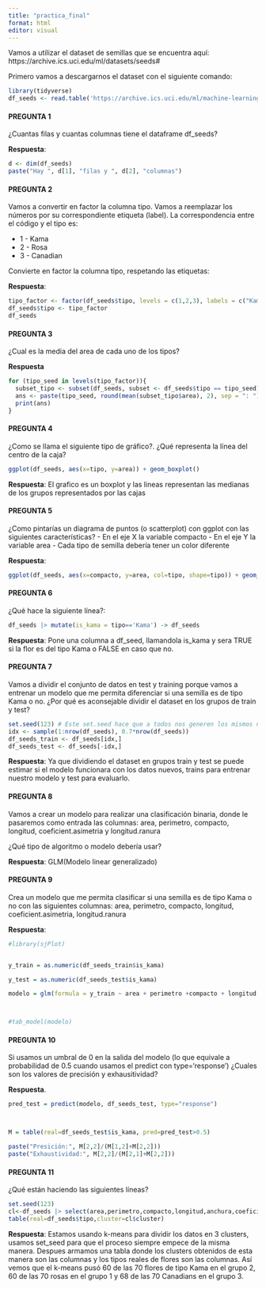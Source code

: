 ---
title: "practica_final"
format: html
editor: visual
---

Vamos a utilizar el dataset de semillas que se encuentra aquí: https://archive.ics.uci.edu/ml/datasets/seeds#

Primero vamos a descargarnos el dataset con el siguiente comando:

```{r}
library(tidyverse)
df_seeds <- read.table('https://archive.ics.uci.edu/ml/machine-learning-databases/00236/seeds_dataset.txt', col.names =c('area','perimetro','compacto','longitud','anchura','coeficient.asimetria','longitud.ranura','tipo'))
```

#### PREGUNTA 1

¿Cuantas filas y cuantas columnas tiene el dataframe df_seeds?

**Respuesta**:

```{r}
d <- dim(df_seeds)
paste("Hay ", d[1], "filas y ", d[2], "columnas")
```

#### PREGUNTA 2

Vamos a convertir en factor la columna tipo. Vamos a reemplazar los números por su correspondiente etiqueta (label). La correspondencia entre el código y el tipo es:

-   1 - Kama
-   2 - Rosa
-   3 - Canadian

Convierte en factor la columna tipo, respetando las etiquetas:

**Respuesta**:

```{r}
tipo_factor <- factor(df_seeds$tipo, levels = c(1,2,3), labels = c("Kama", "Rosa", "Canadian"))
df_seeds$tipo <- tipo_factor
df_seeds
```

#### PREGUNTA 3

¿Cual es la media del area de cada uno de los tipos?

**Respuesta**

```{r}
for (tipo_seed in levels(tipo_factor)){
  subset_tipo <- subset(df_seeds, subset <- df_seeds$tipo == tipo_seed)
  ans <- paste(tipo_seed, round(mean(subset_tipo$area), 2), sep = ": ")
  print(ans)
}
```

#### PREGUNTA 4

¿Como se llama el siguiente tipo de gráfico?. ¿Qué representa la línea del centro de la caja?

```{r}
ggplot(df_seeds, aes(x=tipo, y=area)) + geom_boxplot()
```

**Respuesta**: El grafico es un boxplot y las lineas representan las medianas de los grupos representados por las cajas

#### PREGUNTA 5

¿Como pintarías un diagrama de puntos (o scatterplot) con ggplot con las siguientes características? - En el eje X la variable compacto - En el eje Y la variable area - Cada tipo de semilla debería tener un color diferente

**Respuesta**:

```{r}
ggplot(df_seeds, aes(x=compacto, y=area, col=tipo, shape=tipo)) + geom_point()
```

#### PREGUNTA 6

¿Qué hace la siguiente línea?:

```{r}
df_seeds |> mutate(is_kama = tipo=='Kama') -> df_seeds
```

**Respuesta**: Pone una columna a df_seed, llamandola is_kama y sera TRUE si la flor es del tipo Kama o FALSE en caso que no.

#### PREGUNTA 7

Vamos a dividir el conjunto de datos en test y training porque vamos a entrenar un modelo que me permita diferenciar si una semilla es de tipo Kama o no. ¿Por qué es aconsejable dividir el dataset en los grupos de train y test?

```{r}
set.seed(123) # Este set.seed hace que a todos nos generen los mismos número aleatorios
idx <- sample(1:nrow(df_seeds), 0.7*nrow(df_seeds))
df_seeds_train <- df_seeds[idx,]
df_seeds_test <- df_seeds[-idx,]
```

**Respuesta**: Ya que dividiendo el dataset en grupos train y test se puede estimar si el modelo funcionara con los datos nuevos, trains para entrenar nuestro modelo y test para evaluarlo.

#### PREGUNTA 8

Vamos a crear un modelo para realizar una clasificación binaria, donde le pasaremos como entrada las columnas: area, perimetro, compacto, longitud, coeficient.asimetria y longitud.ranura

¿Qué tipo de algoritmo o modelo debería usar?

**Respuesta**: GLM(Modelo linear generalizado)

#### PREGUNTA 9

Crea un modelo que me permita clasificar si una semilla es de tipo Kama o no con las siguientes columnas: area, perimetro, compacto, longitud, coeficient.asimetria, longitud.ranura

**Respuesta**:

```{r}
#library(sjPlot)


y_train = as.numeric(df_seeds_train$is_kama)

y_test = as.numeric(df_seeds_test$is_kama)

modelo = glm(formula = y_train ~ area + perimetro +compacto + longitud + coeficient.asimetria + longitud.ranura, data = df_seeds_train, family=binomial)



#tab_model(modelo)
```

#### PREGUNTA 10

Si usamos un umbral de 0 en la salida del modelo (lo que equivale a probabilidad de 0.5 cuando usamos el predict con type='response') ¿Cuales son los valores de precisión y exhausitividad?

**Respuesta**.

```{r}
pred_test = predict(modelo, df_seeds_test, type="response")



M = table(real=df_seeds_test$is_kama, pred=pred_test>0.5)

paste("Presición:", M[2,2]/(M[1,2]+M[2,2]))
paste("Exhaustividad:", M[2,2]/(M[2,1]+M[2,2]))
```

#### PREGUNTA 11

¿Qué están haciendo las siguientes líneas?

```{r}
set.seed(123)
cl<-df_seeds |> select(area,perimetro,compacto,longitud,anchura,coeficient.asimetria,longitud.ranura) |> kmeans(3)
table(real=df_seeds$tipo,cluster=cl$cluster)
```

**Respuesta**: Estamos usando k-means para dividir los datos en 3 clusters, usamos set_seed para que el proceso siempre empece de la misma manera. Despues armamos una tabla donde los clusters obtenidos de esta manera son las columnas y los tipos reales de flores son las columnas. Así vemos que el k-means pusó 60 de las 70 flores de tipo Kama en el grupo 2, 60 de las 70 rosas en el grupo 1 y 68 de las 70 Canadians en el grupo 3.
